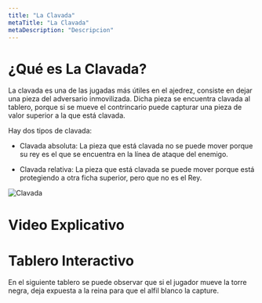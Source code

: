 ```yaml
---
title: "La Clavada"
metaTitle: "La Clavada"
metaDescription: "Descripcion"
---
```


# ¿Qué es La Clavada?

La clavada es una de las jugadas más útiles en el ajedrez, consiste en dejar una pieza del adversario inmovilizada.  Dicha pieza se encuentra clavada al tablero, porque si se mueve el contrincario puede capturar una pieza de valor superior a la que está clavada.

Hay dos tipos de clavada:
- Clavada absoluta: La pieza que está clavada no se puede mover porque su rey es el que se encuentra en la línea de ataque del enemigo.

- Clavada relativa: La pieza que está clavada se puede mover porque está protegiendo a otra ficha superior, pero que no es el Rey.

![Clavada](https://i.imgur.com/RQQ9hJS.jpg)

# Video Explicativo 

<YoutubeEmbed videoId="ewExuOk3PGg" />

# Tablero Interactivo
En el siguiente tablero se puede observar que si el jugador mueve la torre negra, deja expuesta a la reina para que el alfil blanco la capture.

<ChessGameOnePlayerWithMoveValidation playerColor="w" position="6k1/ppb2rpp/8/3B4/3P4/2P4P/6P1/R5K1 b - - 0 1" />
